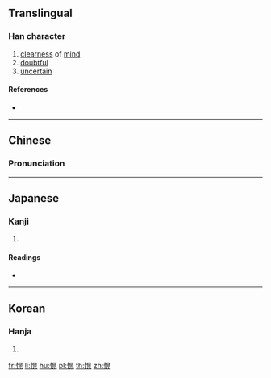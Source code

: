 ==Translingual==

===Han character===
{{Han char|rn=61|rad=心|as=10|sn=13|four=|canj=PAFU|ids=⿰忄晃}}

# [[clearness]] of [[mind]]
# [[doubtful]]
# [[uncertain]]

====References====
* {{Han ref|kx=0396.210|dkj=10995|dj=0735.090|hdz=42336.080|uh=6130|ud=24880}}

----

==Chinese==
{{zh-forms}}

===Pronunciation===
{{zh-pron
|m=huàng,huǎng
|c=jiu6
|mc=
|oc=
|ma=
|cat=a,n
}}

----

==Japanese==

===Kanji===
{{ja-kanji|grade=|rs=心10}}

# {{defn|lang=ja|sort=心10}}

====Readings====
* {{ja-readings|on=[[こう]] (kō), [[おう]] (ō)|kun=[[さとい]] (satoi)}}

----

==Korean==

===Hanja===
{{ko-hanja|hangeul=황|eumhun=|rv=hwang|mr=hwang|y=hwang}}

# {{defn|lang=ko|sort=心10}}

[[fr:愰]]
[[li:愰]]
[[hu:愰]]
[[pl:愰]]
[[th:愰]]
[[zh:愰]]